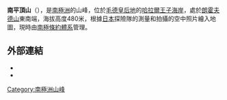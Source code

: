{{coord|69|17|S|39|48|E|source:GNIS|display=title}}

'''南平頂山'''（{{lang-en|Mount Minami-heito}}），是[[南極洲|南極洲]]的山峰，位於[[毛德皇后地|毛德皇后地]]的[[哈拉爾王子海岸|哈拉爾王子海岸]]，處於[[朗霍夫德山|朗霍夫德山]]東南端，海拔高度480米，根據[[日本|日本]]探險隊的測量和拍攝的空中照片繪入地圖，現時由[[南極條約體系|南極條約體系]]管理。

==外部連結==
*{{cite gnis | type = antarid | id = 10026| name = Mount Minami-heito | accessdate = 2013-10-22}}
*{{usgs-gazetteer|id=10026}}

{{Antarctica-geo-stub}}
[[Category:南極洲山峰|Category:南極洲山峰]]